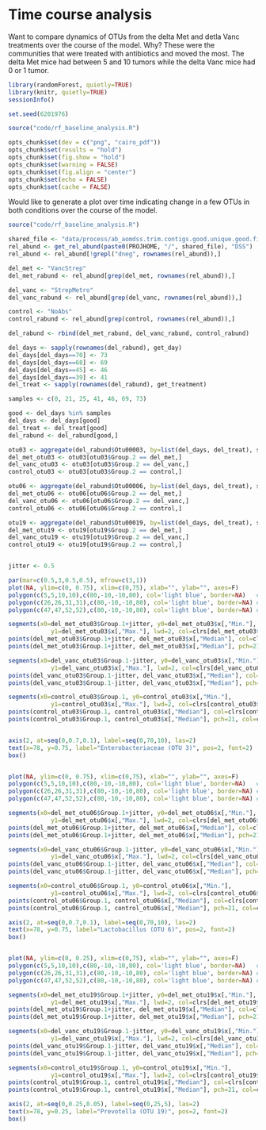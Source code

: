 # Time course analysis

Want to compare dynamics of OTUs from the delta Met and detla Vanc treatments
over the course of the model. Why? These were the communities that were
treated with antibiotics and moved the most. The delta Met mice had between
5 and 10 tumors while the delta Vanc mice had 0 or 1 tumor.


```r
library(randomForest, quietly=TRUE)
library(knitr, quietly=TRUE)
sessionInfo()

set.seed(6201976)

source("code/rf_baseline_analysis.R")

opts_chunk$set(dev = c("png", "cairo_pdf"))
opts_chunk$set(results = "hold")
opts_chunk$set(fig.show = "hold")
opts_chunk$set(warning = FALSE)
opts_chunk$set(fig.align = "center")
opts_chunk$set(echo = FALSE)
opts_chunk$set(cache = FALSE)
```


Would like to generate a plot over time indicating change in a few OTUs in
both conditions over the course of the model.

```r
source("code/rf_baseline_analysis.R")

shared_file <- "data/process/ab_aomdss.trim.contigs.good.unique.good.filter.unique.precluster.pick.pick.pick.an.unique_list.0.03.subsample.shared"
rel_abund <- get_rel_abund(paste0(PROJHOME, "/", shared_file), "DSS")
rel_abund <- rel_abund[!grepl("dneg", rownames(rel_abund)),]

del_met <- "VancStrep"
del_met_rabund <- rel_abund[grep(del_met, rownames(rel_abund)),]

del_vanc <- "StrepMetro"
del_vanc_rabund <- rel_abund[grep(del_vanc, rownames(rel_abund)),]

control <- "NoAbs"
control_rabund <- rel_abund[grep(control, rownames(rel_abund)),]

del_rabund <- rbind(del_met_rabund, del_vanc_rabund, control_rabund)

del_days <- sapply(rownames(del_rabund), get_day)
del_days[del_days==70] <- 73
del_days[del_days==68] <- 69
del_days[del_days==45] <- 46
del_days[del_days==39] <- 41
del_treat <- sapply(rownames(del_rabund), get_treatment)

samples <- c(0, 21, 25, 41, 46, 69, 73)

good <- del_days %in% samples
del_days <- del_days[good]
del_treat <- del_treat[good]
del_rabund <- del_rabund[good,]

otu03 <- aggregate(del_rabund$Otu00003, by=list(del_days, del_treat), summary)
del_met_otu03 <- otu03[otu03$Group.2 == del_met,]
del_vanc_otu03 <- otu03[otu03$Group.2 == del_vanc,]
control_otu03 <- otu03[otu03$Group.2 == control,]

otu06 <- aggregate(del_rabund$Otu00006, by=list(del_days, del_treat), summary)
del_met_otu06 <- otu06[otu06$Group.2 == del_met,]
del_vanc_otu06 <- otu06[otu06$Group.2 == del_vanc,]
control_otu06 <- otu06[otu06$Group.2 == control,]

otu19 <- aggregate(del_rabund$Otu00019, by=list(del_days, del_treat), summary)
del_met_otu19 <- otu19[otu19$Group.2 == del_met,]
del_vanc_otu19 <- otu19[otu19$Group.2 == del_vanc,]
control_otu19 <- otu19[otu19$Group.2 == control,]


jitter <- 0.5

par(mar=c(0.5,3,0.5,0.5), mfrow=c(3,1))
plot(NA, ylim=c(0, 0.75), xlim=c(0,75), xlab="", ylab="", axes=F)
polygon(c(5,5,10,10),c(80,-10,-10,80), col='light blue', border=NA)   # DSS 1 box
polygon(c(26,26,31,31),c(80,-10,-10,80), col='light blue', border=NA) # DSS 2 box
polygon(c(47,47,52,52),c(80,-10,-10,80), col='light blue', border=NA) # DSS 3 box

segments(x0=del_met_otu03$Group.1+jitter, y0=del_met_otu03$x[,"Min."],
            y1=del_met_otu03$x[,"Max."], lwd=2, col=clrs[del_met_otu03$Group.2])
points(del_met_otu03$Group.1+jitter, del_met_otu03$x[,"Median"], col=clrs[del_met_otu03$Group.2], type="l")
points(del_met_otu03$Group.1+jitter, del_met_otu03$x[,"Median"], pch=21, col=clrs[del_met_otu03$Group.2], bg="white", cex=1.5)

segments(x0=del_vanc_otu03$Group.1-jitter, y0=del_vanc_otu03$x[,"Min."],
            y1=del_vanc_otu03$x[,"Max."], lwd=2, col=clrs[del_vanc_otu03$Group.2])
points(del_vanc_otu03$Group.1-jitter, del_vanc_otu03$x[,"Median"], col=clrs[del_vanc_otu03$Group.2], type="l")
points(del_vanc_otu03$Group.1-jitter, del_vanc_otu03$x[,"Median"], pch=21, col=clrs[del_vanc_otu03$Group.2], bg="white", cex=1.5)

segments(x0=control_otu03$Group.1, y0=control_otu03$x[,"Min."],
            y1=control_otu03$x[,"Max."], lwd=2, col=clrs[control_otu03$Group.2])
points(control_otu03$Group.1, control_otu03$x[,"Median"], col=clrs[control_otu03$Group.2], type="l")
points(control_otu03$Group.1, control_otu03$x[,"Median"], pch=21, col=clrs[control_otu03$Group.2], bg="white", cex=1.5)


axis(2, at=seq(0,0.7,0.1), label=seq(0,70,10), las=2)
text(x=78, y=0.75, label="Enterobacteriaceae (OTU 3)", pos=2, font=2)
box()


plot(NA, ylim=c(0, 0.75), xlim=c(0,75), xlab="", ylab="", axes=F)
polygon(c(5,5,10,10),c(80,-10,-10,80), col='light blue', border=NA)   # DSS 1 box
polygon(c(26,26,31,31),c(80,-10,-10,80), col='light blue', border=NA) # DSS 2 box
polygon(c(47,47,52,52),c(80,-10,-10,80), col='light blue', border=NA) # DSS 3 box

segments(x0=del_met_otu06$Group.1+jitter, y0=del_met_otu06$x[,"Min."],
            y1=del_met_otu06$x[,"Max."], lwd=2, col=clrs[del_met_otu06$Group.2])
points(del_met_otu06$Group.1+jitter, del_met_otu06$x[,"Median"], col=clrs[del_met_otu06$Group.2], type="l")
points(del_met_otu06$Group.1+jitter, del_met_otu06$x[,"Median"], pch=21, col=clrs[del_met_otu06$Group.2], bg="white", cex=1.5)

segments(x0=del_vanc_otu06$Group.1-jitter, y0=del_vanc_otu06$x[,"Min."],
            y1=del_vanc_otu06$x[,"Max."], lwd=2, col=clrs[del_vanc_otu06$Group.2])
points(del_vanc_otu06$Group.1-jitter, del_vanc_otu06$x[,"Median"], col=clrs[del_vanc_otu06$Group.2], type="l")
points(del_vanc_otu06$Group.1-jitter, del_vanc_otu06$x[,"Median"], pch=21, col=clrs[del_vanc_otu06$Group.2], bg="white", cex=1.5)

segments(x0=control_otu06$Group.1, y0=control_otu06$x[,"Min."],
            y1=control_otu06$x[,"Max."], lwd=2, col=clrs[control_otu06$Group.2])
points(control_otu06$Group.1, control_otu06$x[,"Median"], col=clrs[control_otu06$Group.2], type="l")
points(control_otu06$Group.1, control_otu06$x[,"Median"], pch=21, col=clrs[control_otu06$Group.2], bg="white", cex=1.5)

axis(2, at=seq(0,0.7,0.1), label=seq(0,70,10), las=2)
text(x=78, y=0.75, label="Lactobacillus (OTU 6)", pos=2, font=2)
box()


plot(NA, ylim=c(0, 0.25), xlim=c(0,75), xlab="", ylab="", axes=F)
polygon(c(5,5,10,10),c(80,-10,-10,80), col='light blue', border=NA)   # DSS 1 box
polygon(c(26,26,31,31),c(80,-10,-10,80), col='light blue', border=NA) # DSS 2 box
polygon(c(47,47,52,52),c(80,-10,-10,80), col='light blue', border=NA) # DSS 3 box

segments(x0=del_met_otu19$Group.1+jitter, y0=del_met_otu19$x[,"Min."],
            y1=del_met_otu19$x[,"Max."], lwd=2, col=clrs[del_met_otu19$Group.2])
points(del_met_otu19$Group.1+jitter, del_met_otu19$x[,"Median"], col=clrs[del_met_otu19$Group.2], type="l")
points(del_met_otu19$Group.1+jitter, del_met_otu19$x[,"Median"], pch=21, col=clrs[del_met_otu19$Group.2], bg="white", cex=1.5)

segments(x0=del_vanc_otu19$Group.1-jitter, y0=del_vanc_otu19$x[,"Min."],
            y1=del_vanc_otu19$x[,"Max."], lwd=2, col=clrs[del_vanc_otu19$Group.2])
points(del_vanc_otu19$Group.1-jitter, del_vanc_otu19$x[,"Median"], col=clrs[del_vanc_otu19$Group.2], type="l")
points(del_vanc_otu19$Group.1-jitter, del_vanc_otu19$x[,"Median"], pch=21, col=clrs[del_vanc_otu19$Group.2], bg="white", cex=1.5)

segments(x0=control_otu19$Group.1, y0=control_otu19$x[,"Min."],
            y1=control_otu19$x[,"Max."], lwd=2, col=clrs[control_otu19$Group.2])
points(control_otu19$Group.1, control_otu19$x[,"Median"], col=clrs[control_otu19$Group.2], type="l")
points(control_otu19$Group.1, control_otu19$x[,"Median"], pch=21, col=clrs[control_otu19$Group.2], bg="white", cex=1.5)

axis(2, at=seq(0,0.25,0.05), label=seq(0,25,5), las=2)
text(x=78, y=0.25, label="Prevotella (OTU 19)", pos=2, font=2)
box()

```
